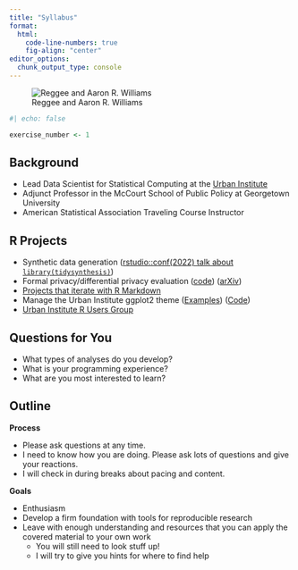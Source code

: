 ```yaml
---
title: "Syllabus"
format: 
  html: 
    code-line-numbers: true
    fig-align: "center"
editor_options: 
  chunk_output_type: console
---
```


![Reggee and Aaron R. Williams](images/aaron-and-reggee.jpeg)

```r
#| echo: false

exercise_number <- 1

```


## Background

* Lead Data Scientist for Statistical Computing at the [Urban Institute](https://www.urban.org/)
* Adjunct Professor in the McCourt School of Public Policy at Georgetown University
* American Statistical Association Traveling Course Instructor

## R Projects

* Synthetic data generation ([rstudio::conf(2022) talk about `library(tidysynthesis)`](https://www.youtube.com/watch?v=ai8QU5jJNIw&list=PL9HYL-VRX0oTOwqzVtL_q5T8MNrzn0mdH&index=42))
* Formal privacy/differential privacy evaluation ([code](https://github.com/UI-Research/formal-privacy-comp))  ([arXiv](https://arxiv.org/abs/2110.12055))
* [Projects that iterate with R Markdown](https://www.urban.org/policy-centers/cross-center-initiatives/state-and-local-finance-initiative/projects/state-fiscal-briefs)
* Manage the Urban Institute ggplot2 theme ([Examples](https://urbaninstitute.github.io/r-at-urban/graphics-guide.html)) ([Code](https://github.com/UrbanInstitute/urbnthemes))
* [Urban Institute R Users Group](https://urbaninstitute.github.io/r-at-urban/)

## Questions for You

* What types of analyses do you develop?
* What is your programming experience?
* What are you most interested to learn?

## Outline

**Process**

* Please ask questions at any time.
* I need to know how you are doing. Please ask lots of questions and give your reactions.
* I will check in during breaks about pacing and content.

**Goals**

* Enthusiasm
* Develop a firm foundation with tools for reproducible research
* Leave with enough understanding and resources that you can apply the covered material to your own work
    * You will still need to look stuff up!
    * I will try to give you hints for where to find help
